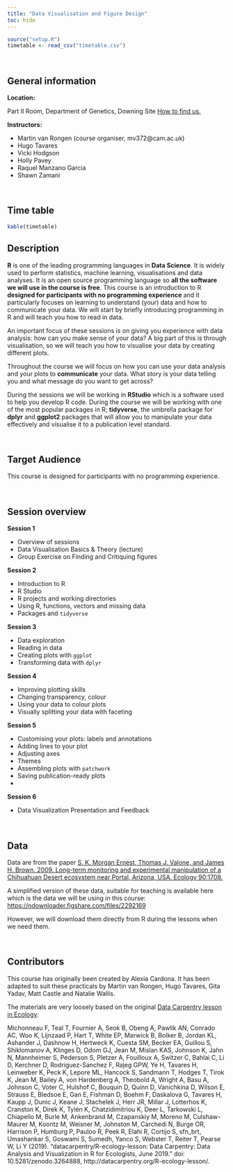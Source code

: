 ```yaml
---
title: "Data Visualisation and Figure Design"
toc: hide
---
```


```r
source("setup.R")
timetable <- read_csv("timetable.csv")
```

<br/>

## General information

**Location: **

Part II Room, Department of Genetics, Downing Site [How to find us.](https://www.training.cam.ac.uk/venue/2121422)

**Instructors:** 

- Martin van Rongen (course organiser, mv372@cam.ac.uk)
- Hugo Tavares
- Vicki Hodgson
- Holly Pavey
- Raquel Manzano Garcia
- Shawn Zamani

<br/>

## Time table
```r
kable(timetable)
```

## Description

**R** is one of the leading programming languages in **Data Science**. It is widely used to perform statistics, machine learning, visualisations and data analyses. It is an open source programming language so **all the software we will use in the course is free**. This course is an introduction to R **designed for participants with no programming experience** and it particularly focuses on learning to understand (your) data and how to communicate your data. We will start by briefly introducing programming in R and will teach you how to read in data.

An important focus of these sessions is on giving you experience with data analysis: how can you make sense of your data? A big part of this is through visualisation, so we will teach you how to visualise your data by creating different plots.

Throughout the course we will focus on how you can use your data analysis and your plots to **communicate** your data. What story is your data telling you and what message do you want to get across?

During the sessions we will be working in **RStudio** which is a software used to help you develop R code.  During the course we will be working with one of the most popular packages in R; **tidyverse**, the umbrella package for **dplyr** and **ggplot2** packages that will allow you to manipulate your data effectively and visualise it to a publication level standard.

<br/>

## Target Audience
This course is designed for participants with no programming experience.

<br/>

## Session overview

**Session 1**

- Overview of sessions
- Data Visualisation Basics & Theory (lecture)
- Group Exercise on Finding and Critiquing figures

**Session 2**

- Introduction to R
- R Studio
- R projects and working directories
- Using R, functions, vectors and missing data
- Packages and `tidyverse`

**Session 3**

- Data exploration
- Reading in data
- Creating plots with `ggplot`
- Transforming data with `dplyr`

**Session 4**

- Improving plotting skills
- Changing transparency, colour
- Using your data to colour plots
- Visually splitting your data with faceting

**Session 5**

- Customising your plots: labels and annotations
- Adding lines to your plot
- Adjusting axes
- Themes
- Assembling plots with `patchwork`
- Saving publication-ready plots
- 

**Session 6**

- Data Visualization Presentation and Feedback

<br/>

## Data

Data are from the paper [S. K. Morgan Ernest, Thomas J. Valone, and James H. Brown. 2009. Long-term monitoring and experimental manipulation of a Chihuahuan Desert ecosystem near Portal, Arizona, USA. Ecology 90:1708.](https://pubmed.ncbi.nlm.nih.gov/28792597/)

A simplified version of these data, suitable for teaching is available here which is the data we will be using in this course:
<https://ndownloader.figshare.com/files/2292169>

However, we will download them directly from R during the lessons when we need them.

<br/>

## Contributors

This course has originally been created by Alexia Cardona. It has been adapted to suit these practicals by Martin van Rongen, Hugo Tavares, Gita Yadav, Matt Castle and Natalie Wallis.

The materials are very loosely based on the original [Data Carpentry lesson in Ecology](http://datacarpentry.org/R-ecology-lesson/):

Michonneau F, Teal T, Fournier A, Seok B, Obeng A, Pawlik AN, Conrado AC, Woo K, Lijnzaad P, Hart T, White EP, Marwick B, Bolker B, Jordan KL, Ashander J, Dashnow H, Hertweck K, Cuesta SM, Becker EA, Guillou S, Shiklomanov A, Klinges D, Odom GJ, Jean M, Mislan KAS, Johnson K, Jahn N, Mannheimer S, Pederson S, Pletzer A, Fouilloux A, Switzer C, Bahlai C, Li D, Kerchner D, Rodriguez-Sanchez F, Rajeg GPW, Ye H, Tavares H, Leinweber K, Peck K, Lepore ML, Hancock S, Sandmann T, Hodges T, Tirok K, Jean M, Bailey A, von Hardenberg A, Theobold A, Wright A, Basu A, Johnson C, Voter C, Hulshof C, Bouquin D, Quinn D, Vanichkina D, Wilson E, Strauss E, Bledsoe E, Gan E, Fishman D, Boehm F, Daskalova G, Tavares H, Kaupp J, Dunic J, Keane J, Stachelek J, Herr JR, Millar J, Lotterhos K, Cranston K, Direk K, Tylén K, Chatzidimitriou K, Deer L, Tarkowski L, Chiapello M, Burle M, Ankenbrand M, Czapanskiy M, Moreno M, Culshaw-Maurer M, Koontz M, Weisner M, Johnston M, Carchedi N, Burge OR, Harrison P, Humburg P, Pauloo R, Peek R, Elahi R, Cortijo S, sfn_brt, Umashankar S, Goswami S, Sumedh, Yanco S, Webster T, Reiter T, Pearse W, Li Y (2019). “datacarpentry/R-ecology-lesson: Data Carpentry: Data Analysis and Visualization in R for Ecologists, June 2019.” doi: 10.5281/zenodo.3264888, http://datacarpentry.org/R-ecology-lesson/.
